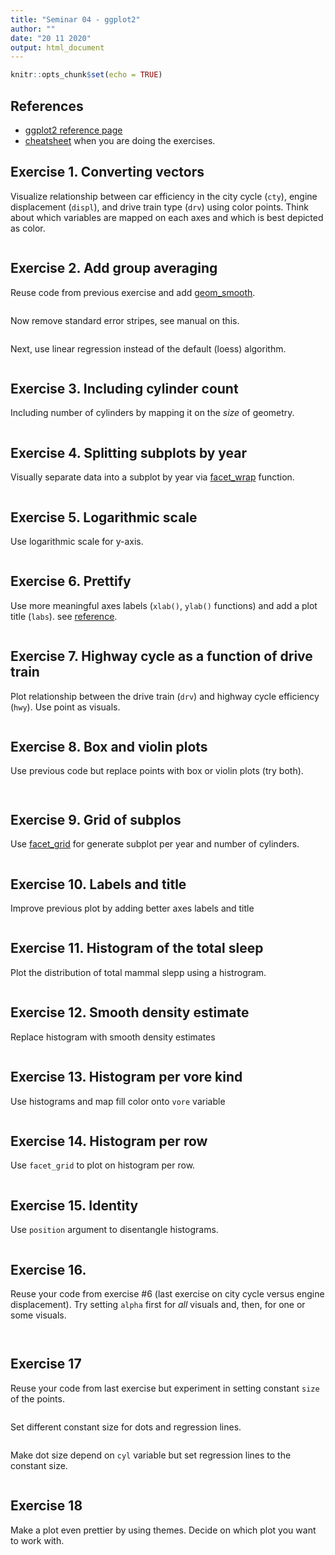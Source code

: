 ```yaml
---
title: "Seminar 04 - ggplot2"
author: ""
date: "20 11 2020"
output: html_document
---
```


```r
knitr::opts_chunk$set(echo = TRUE)
```

## References

* [ggplot2 reference page](https://ggplot2.tidyverse.org/) 
* [cheatsheet](https://github.com/rstudio/cheatsheets/raw/master/data-visualization-2.1.pdf) when you are doing the exercises.


## Exercise 1. Converting vectors
Visualize relationship between car efficiency in the city cycle (`cty`), engine displacement (`displ`), and drive train type (`drv`) using color points. Think about which variables are mapped on each axes and which is best depicted as color.

```r
```
## Exercise 2. Add group averaging
Reuse code from previous exercise and add [geom_smooth](https://ggplot2.tidyverse.org/reference/geom_smooth.html).

```r
```
Now remove standard error stripes, see manual on this.

```r

```

Next, use linear regression instead of the default (loess) algorithm.

```r
```

## Exercise 3. Including cylinder count

Including number of cylinders by mapping it on the _size_ of geometry.

```r
```
## Exercise 4. Splitting subplots by year
Visually separate data into a subplot by year via [facet_wrap](https://ggplot2.tidyverse.org/reference/facet_wrap.html) function.
```r
```

## Exercise 5. Logarithmic scale
Use logarithmic scale for y-axis.
```r
```

## Exercise 6. Prettify
Use more meaningful axes labels (`xlab()`, `ylab()` functions) and add a plot title (`labs`). see [reference](https://ggplot2.tidyverse.org/reference/labs.html).

```r
```

## Exercise 7. Highway cycle as a function of drive train
Plot relationship between the drive train (`drv`) and highway cycle efficiency (`hwy`). Use point as visuals.

```r
```

## Exercise 8. Box and violin plots
Use previous code but replace points with box or violin plots (try both).

```r
```

```r
```

## Exercise 9. Grid of subplos
Use [facet_grid](https://ggplot2.tidyverse.org/reference/facet_grid.html) for generate subplot per year and number of cylinders.

```r
```

## Exercise 10. Labels and title
Improve previous plot by adding better axes labels and title

```r
```
## Exercise 11. Histogram of the total sleep
Plot the distribution of total mammal slepp using a histrogram.

```r
```

## Exercise 12. Smooth density estimate 
Replace histogram with smooth density estimates

```r
```
## Exercise 13. Histogram per vore kind
Use histograms and map fill color onto `vore` variable

```r
```
## Exercise 14. Histogram per row
Use `facet_grid` to plot on histogram per row.

```r
```

## Exercise 15. Identity
Use `position` argument to disentangle histograms.

```r
```

## Exercise 16.
Reuse your code from exercise #6 (last exercise on city cycle versus engine displacement). Try setting `alpha` first for _all_ visuals and, then, for one or some visuals.

```r
```

```r
```

## Exercise 17
Reuse your code from last exercise but experiment in setting constant `size` of the points.

```r
```

Set different constant size for dots and regression lines.
```r
```

Make dot size depend on `cyl` variable but set regression lines to the constant size.
```r
```

## Exercise 18
Make a plot even prettier by using themes. Decide on which plot you want to work with.
```r
```

